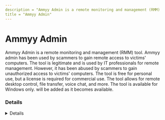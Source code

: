```yaml
---
description = "Ammyy Admin is a remote monitoring and management (RMM) tool. Ammyy admin has been used by scammers to gain remote access to victims' computers. The tool is legitimate and is used by IT professionals for remote management. However, it has been abused by scammers to gain unauthorized access to victims' computers. The tool is free for personal use, but a license is required for commercial use. The tool allows for remote desktop control, file transfer, voice chat, and more. The tool is available for Windows only. will be added as it becomes available."
title = "Ammyy Admin"
---
```




# Ammyy Admin

Ammyy Admin is a remote monitoring and management (RMM) tool. Ammyy admin has been used by scammers to gain remote access to victims' computers. The tool is legitimate and is used by IT professionals for remote management. However, it has been abused by scammers to gain unauthorized access to victims' computers. The tool is free for personal use, but a license is required for commercial use. The tool allows for remote desktop control, file transfer, voice chat, and more. The tool is available for Windows only. will be added as it becomes available.

### Details
<Details author={"@kostsatsale"}
         category={""}
         created={"2024/05/08"}
         website={"https://www.ammyy.com"}
         lastModified={"None"}
         privileges={"Curent User"}
         free={ "Yes/1 active session at a time" }
         verification={"None"}
/>

#### Installation Paths
<Card code={ ["C:\\\\ProgramData\\\\AMMYY\\\\*", "AMMYY_Admin.exe", "aa_v*.exe", "C:\\Users\\*\\Downloads\\AMMYY_Admin.exe", "*\\AMMYY_Admin.exe"] }/>

#### Supported OS
<Badges color="warning" badges={ ["Windows"] }/>

#### Capabilities
<Badges color="#FFA500" badges={ ["Remote Management session", "RDP Connection", "File Transfer", "Voice Chat"] }/>

#### Known Vulnerabilities
- [CVE-2013-5582](CVE-2013-5582)


### Forensic Artifacts

#### Disk Artifacts
<EuiSpacer size="xl"/>
<DiskArtifacts data={ [{"File": "%programdata%\\\\AMMYY\\\\access.log", "Description": "Ammyy Admin access log file. Contains information about the remote IP address, the time of connection, bytes recv/send, and the ID of the remote machine.", "OS": "Windows", "Example": ["20240805-22:20:45.962000 00000D98 - [0] PASSED authorization remoteId=XXXXXXXX; TCP by router 136.243.104.235:443", "20240805-22:22:34.139000 00000710 - [1] FAILED authorization remoteId=XXXXXXXX; TCP by router 136.243.104.235:443", "20240805-22:23:10.648000 00000D98 - [0] ENDED  authorized session, bytes recv/send = 1164 / 115378"]}, {"File": "%Binary_path%\\\\AA_v3.log", "Description": "Ammyy Admin log file. Contains application related logs.", "OS": "Windows", "Example": ["20240805-22:19:52.455000 00001318 - ERROR: ERROR: 2 RLEvent::TryToOpen(Global\\AANS_FvwjZ_CHI)", "20240805-22:23:10.648000 00000D98 - ERROR: ERROR SetThreadDesktop(200) 170"]}] }/>

#### Event Log Artifacts
<EuiSpacer size="xl"/>
<EventLogTable data={ [{"EventID": 4688, "ProviderName": "Microsoft-Security-Auditing", "LogFile": "Security.evtx", "CommandLine": "rundll32.exe \"C:\\ProgramData\\AMMYY\\aa_nts.dll\",run", "Description": "Execution of Ammyy Admin"}, {"EventID": 7045, "ProviderName": "Service Control Manager", "LogFile": "System.evtx", "ServiceName": "Ammyy Admin", "ImagePath": "C:\\*\\AA_v3.exe", "Description": "Ammyy Admin service installation event"}] }/>

#### Registry Artifacts
<EuiSpacer size="xl"/>
<RegistryTable data={ [{"Path": "HKU\\.DEFAULT\\Software\\Ammyy\\Admin", "Key": "hr3", "Type": "Reg_Binary", "Description": "Writing the hr3 binary in the registry. The hr3 is likely used to store admin-related information."}, {"Path": "HKLM\\SYSTEM\\ControlSet001\\Control\\SafeBoot\\Network\\AmmyyAdmin", "Description": "Ammyy Admin service allows AMMYY admin to run in safe mode."}] }/>

#### Network Artifacts
<EuiSpacer size="xl"/>
<NetworkArtifactsTable data={ [{"Description": "Known remote domains", "Domains": ["ammyy.com", "*ammyy.com", "136.243.104.235", "136.243.104.242", "136.243.18.122"], "Ports": [5931, 80, 443, 8080]}] }/>




### Detections
- Detects the execution of the Ammy Admin RMM agent for remote management.
  - [Sigma Rule](https://github.com/tsale/Sigma_rules/blob/main/Threat%20Hunting%20Queries/ammyy_admin.yml)
  - **Detecting Ammy Admin RMM Agent Execution**

### References
- [https://www.ammyy.com/en/admin_security.html](https://www.ammyy.com/en/admin_security.html)
- [https://www.ammyy.com/en/admin_mu.html](https://www.ammyy.com/en/admin_mu.html)

### Acknowledgements
- Kostas (@kostastsale)
